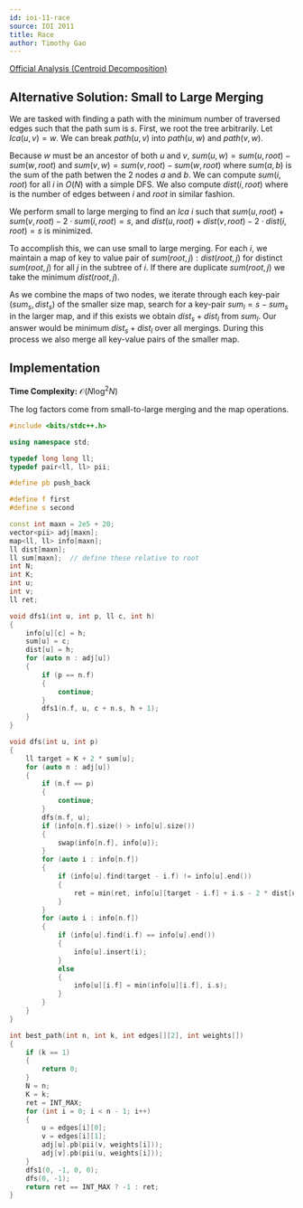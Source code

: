 ```yaml
---
id: ioi-11-race
source: IOI 2011
title: Race
author: Timothy Gao
---
```


[Official Analysis (Centroid Decomposition)](https://ioinformatics.org/page/ioi-2011/37)

## Alternative Solution: Small to Large Merging

We are tasked with finding a path with the minimum number of traversed edges such that the path sum is $s$.
First, we root the tree arbitrarily.
Let $lca(u, v) = w$.
We can break $path(u, v)$ into $path(u, w)$ and $path(v, w)$.

Because $w$ must be an ancestor of both $u$ and $v$, $sum(u, w) = sum(u, root) - sum(w, root)$ and $sum(v, w) = sum(v, root) - sum(w, root)$ where $sum(a, b)$ is the sum of the path betwen the 2 nodes $a$ and $b$. We can compute $sum(i, root)$ for all $i$ in $O(N)$ with a simple DFS. We also compute $dist(i, root)$ where is the number of edges between $i$ and $root$ in similar fashion. 

We perform small to large merging to find an $lca$ $i$ such that $sum(u, root) + sum(v, root) - 2 \cdot sum(i, root) = s$, and $dist(u, root) + dist(v, root) - 2 \cdot dist(i, root) = s$ is minimized. 

To accomplish this, we can use small to large merging. For each $i$, we maintain a map of key to value pair of $sum(root, j) : dist(root, j)$ for  distinct $sum(root, j)$ for all $j$ in the subtree of $i$. If there are duplicate $sum(root, j)$ we take the minimum $dist(root, j)$.

As we combine the maps of two nodes, we iterate through each key-pair $(sum_s, dist_s)$ of the smaller size map, search for a key-pair $sum_l = s - sum_s$ in the larger map, and if this exists we obtain $dist_s + dist_l$ from $sum_l$. Our answer would be minimum $dist_s + dist_l$ over all mergings. During this process we also merge all key-value pairs of the smaller map.


## Implementation

**Time Complexity:** $\mathcal{O}(N\log^2N)$

The log factors come from small-to-large merging and the map operations.

```cpp
#include <bits/stdc++.h>

using namespace std;

typedef long long ll;
typedef pair<ll, ll> pii;

#define pb push_back

#define f first
#define s second

const int maxn = 2e5 + 20;
vector<pii> adj[maxn];
map<ll, ll> info[maxn];
ll dist[maxn];
ll sum[maxn];  // define these relative to root
int N;
int K;
int u;
int v;
ll ret;

void dfs1(int u, int p, ll c, int h)
{
    info[u][c] = h;
    sum[u] = c;
    dist[u] = h;
    for (auto n : adj[u])
    {
        if (p == n.f)
        {
            continue;
        }
        dfs1(n.f, u, c + n.s, h + 1);
    }
}

void dfs(int u, int p)
{
    ll target = K + 2 * sum[u];
    for (auto n : adj[u])
    {
        if (n.f == p)
        {
            continue;
        }
        dfs(n.f, u);
        if (info[n.f].size() > info[u].size())
        {
            swap(info[n.f], info[u]);
        }
        for (auto i : info[n.f])
        {
            if (info[u].find(target - i.f) != info[u].end())
            {
                ret = min(ret, info[u][target - i.f] + i.s - 2 * dist[u]);
            }
        }
        for (auto i : info[n.f])
        {
            if (info[u].find(i.f) == info[u].end())
            {
                info[u].insert(i);
            }
            else
            {
                info[u][i.f] = min(info[u][i.f], i.s);
            }
        }
    }
}

int best_path(int n, int k, int edges[][2], int weights[])
{
    if (k == 1)
    {
        return 0;
    }
    N = n;
    K = k;
    ret = INT_MAX;
    for (int i = 0; i < n - 1; i++)
    {
        u = edges[i][0];
        v = edges[i][1];
        adj[u].pb(pii(v, weights[i]));
        adj[v].pb(pii(u, weights[i]));
    }
    dfs1(0, -1, 0, 0);
    dfs(0, -1);
    return ret == INT_MAX ? -1 : ret;
}
```